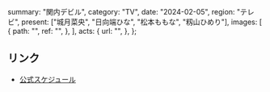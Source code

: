   summary: "関内デビル",
  category: "TV",
  date: "2024-02-05",
  region: "テレビ",
  present: ["城月菜央", "日向端ひな", "松本ももな", "籾山ひめり"],
  images: [
    {
      path: "",
      ref: "",
    },
  ],
  acts: {
    url: "",
  },
};

## リンク

- [公式スケジュール](https://takanenonadeshiko.jp/?p=1723)
